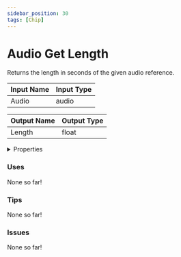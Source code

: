 ```yaml
---
sidebar_position: 30
tags: [Chip]
---
```


# Audio Get Length

Returns the length in seconds of the given audio reference.



| Input Name | Input Type |
|-----------|-----------|
| Audio | audio |

| Output Name | Output Type |
|-----------|-----------|
| Length | float |


<details>
  <summary>Properties</summary>
  <div>
    <div>
    <table>
      <thead>
        <tr>
          <th>Is beta required?</th>
          <th>❌</th>
        </tr>
        <tr>
          <th>Is this chip a trolling risk?</th>
          <th>❌</th>
        </tr>
        <tr>
          <th>Chip UUPD</th>
          <th>be5262f0-1f67-4be7-aa8c-967c30bd5487</th>
        </tr>
      </thead>
    </table>
    </div>
  </div>
</details>

### Uses

None so far!

### Tips

None so far!

### Issues

None so far!